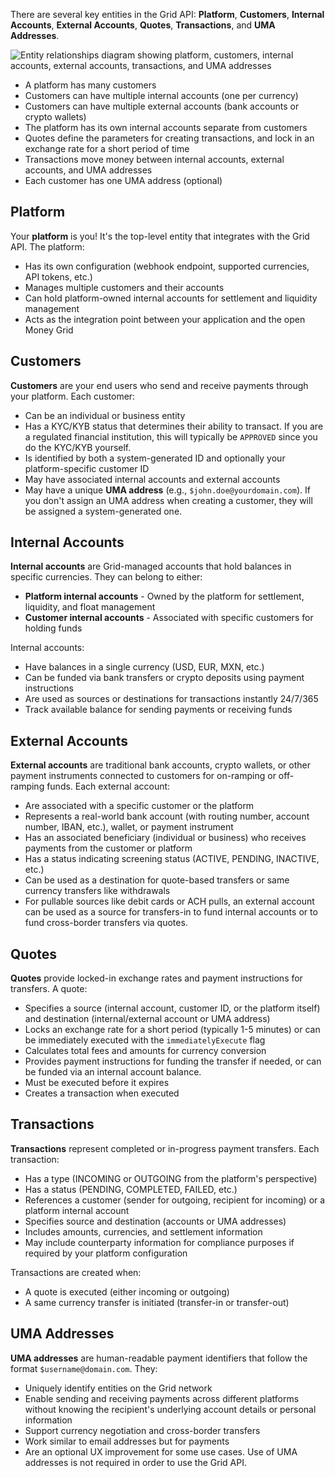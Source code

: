 There are several key entities in the Grid API: **Platform**, **Customers**, **Internal Accounts**, **External Accounts**, **Quotes**, **Transactions**, and **UMA Addresses**.

<Frame>
<img src="/images/entities.png" alt="Entity relationships diagram showing platform, customers, internal accounts, external accounts, transactions, and UMA addresses" />
</Frame>

- A platform has many customers
- Customers can have multiple internal accounts (one per currency)
- Customers can have multiple external accounts (bank accounts or crypto wallets)
- The platform has its own internal accounts separate from customers
- Quotes define the parameters for creating transactions, and lock in an exchange rate for a short period of time
- Transactions move money between internal accounts, external accounts, and UMA addresses
- Each customer has one UMA address (optional)

## Platform

Your **platform** is you! It's the top-level entity that integrates with the Grid API. The platform:

- Has its own configuration (webhook endpoint, supported currencies, API tokens, etc.)
- Manages multiple customers and their accounts
- Can hold platform-owned internal accounts for settlement and liquidity management
- Acts as the integration point between your application and the open Money Grid

## Customers

**Customers** are your end users who send and receive payments through your platform. Each customer:

- Can be an individual or business entity
- Has a KYC/KYB status that determines their ability to transact. If you are a regulated financial institution, this will typically be `APPROVED` since you do the KYC/KYB yourself.
- Is identified by both a system-generated ID and optionally your platform-specific customer ID
- May have associated internal accounts and external accounts
- May have a unique **UMA address** (e.g., `$john.doe@yourdomain.com`). If you don't assign an UMA address when creating a customer, they will be assigned a system-generated one.

## Internal Accounts

**Internal accounts** are Grid-managed accounts that hold balances in specific currencies. They can belong to either:

- **Platform internal accounts** - Owned by the platform for settlement, liquidity, and float management
- **Customer internal accounts** - Associated with specific customers for holding funds

Internal accounts:
- Have balances in a single currency (USD, EUR, MXN, etc.)
- Can be funded via bank transfers or crypto deposits using payment instructions
- Are used as sources or destinations for transactions instantly 24/7/365
- Track available balance for sending payments or receiving funds

## External Accounts

**External accounts** are traditional bank accounts, crypto wallets, or other payment instruments connected to customers
for on-ramping or off-ramping funds. Each external account:

- Are associated with a specific customer or the platform
- Represents a real-world bank account (with routing number, account number, IBAN, etc.), wallet, or payment instrument
- Has an associated beneficiary (individual or business) who receives payments from the customer or platform
- Has a status indicating screening status (ACTIVE, PENDING, INACTIVE, etc.)
- Can be used as a destination for quote-based transfers or same currency transfers like withdrawals
- For pullable sources like debit cards or ACH pulls, an external account can be used as a source for transfers-in to
  fund internal accounts or to fund cross-border transfers via quotes.

## Quotes

**Quotes** provide locked-in exchange rates and payment instructions for transfers. A quote:

- Specifies a source (internal account, customer ID, or the platform itself) and destination (internal/external account or UMA address)
- Locks an exchange rate for a short period (typically 1-5 minutes) or can be immediately executed with the `immediatelyExecute` flag
- Calculates total fees and amounts for currency conversion
- Provides payment instructions for funding the transfer if needed, or can be funded via an internal account balance.
- Must be executed before it expires
- Creates a transaction when executed

## Transactions

**Transactions** represent completed or in-progress payment transfers. Each transaction:

- Has a type (INCOMING or OUTGOING from the platform's perspective)
- Has a status (PENDING, COMPLETED, FAILED, etc.)
- References a customer (sender for outgoing, recipient for incoming) or a platform internal account
- Specifies source and destination (accounts or UMA addresses)
- Includes amounts, currencies, and settlement information
- May include counterparty information for compliance purposes if required by your platform configuration

Transactions are created when:
- A quote is executed (either incoming or outgoing)
- A same currency transfer is initiated (transfer-in or transfer-out)

## UMA Addresses

**UMA addresses** are human-readable payment identifiers that follow the format `$username@domain.com`. They:

- Uniquely identify entities on the Grid network
- Enable sending and receiving payments across different platforms without knowing the recipient's underlying account details or personal information
- Support currency negotiation and cross-border transfers
- Work similar to email addresses but for payments
- Are an optional UX improvement for some use cases. Use of UMA addresses is not required in order to use the Grid API.


